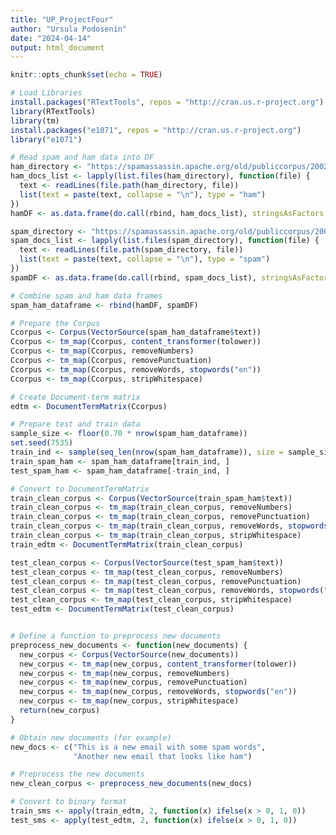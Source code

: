 ```yaml
---
title: "UP_ProjectFour"
author: "Ursula Podosenin"
date: "2024-04-14"
output: html_document
---
```


```r
knitr::opts_chunk$set(echo = TRUE)
```

```r
# Load Libraries
install.packages("RTextTools", repos = "http://cran.us.r-project.org")
library(RTextTools)
library(tm)
install.packages("e1071", repos = "http://cran.us.r-project.org")
library("e1071")

# Read spam and ham data into DF
ham_directory <- "https://spamassassin.apache.org/old/publiccorpus/20021010_easy_ham.tar.bz2"
ham_docs_list <- lapply(list.files(ham_directory), function(file) {
  text <- readLines(file.path(ham_directory, file))
  list(text = paste(text, collapse = "\n"), type = "ham")
})
hamDF <- as.data.frame(do.call(rbind, ham_docs_list), stringsAsFactors = FALSE)

spam_directory <- "https://spamassassin.apache.org/old/publiccorpus/20030228_spam.tar.bz2"
spam_docs_list <- lapply(list.files(spam_directory), function(file) {
  text <- readLines(file.path(spam_directory, file))
  list(text = paste(text, collapse = "\n"), type = "spam")
})
spamDF <- as.data.frame(do.call(rbind, spam_docs_list), stringsAsFactors = FALSE)

# Combine spam and ham data frames
spam_ham_dataframe <- rbind(hamDF, spamDF)

# Prepare the Corpus
Ccorpus <- Corpus(VectorSource(spam_ham_dataframe$text))
Ccorpus <- tm_map(Ccorpus, content_transformer(tolower))
Ccorpus <- tm_map(Ccorpus, removeNumbers)
Ccorpus <- tm_map(Ccorpus, removePunctuation)
Ccorpus <- tm_map(Ccorpus, removeWords, stopwords("en"))
Ccorpus <- tm_map(Ccorpus, stripWhitespace)

# Create Document-term matrix
edtm <- DocumentTermMatrix(Ccorpus)

# Prepare test and train data
sample_size <- floor(0.70 * nrow(spam_ham_dataframe))
set.seed(7535)
train_ind <- sample(seq_len(nrow(spam_ham_dataframe)), size = sample_size)
train_spam_ham <- spam_ham_dataframe[train_ind, ]
test_spam_ham <- spam_ham_dataframe[-train_ind, ]

# Convert to DocumentTermMatrix
train_clean_corpus <- Corpus(VectorSource(train_spam_ham$text))
train_clean_corpus <- tm_map(train_clean_corpus, removeNumbers)
train_clean_corpus <- tm_map(train_clean_corpus, removePunctuation)
train_clean_corpus <- tm_map(train_clean_corpus, removeWords, stopwords("en"))
train_clean_corpus <- tm_map(train_clean_corpus, stripWhitespace)
train_edtm <- DocumentTermMatrix(train_clean_corpus)

test_clean_corpus <- Corpus(VectorSource(test_spam_ham$text))
test_clean_corpus <- tm_map(test_clean_corpus, removeNumbers)
test_clean_corpus <- tm_map(test_clean_corpus, removePunctuation)
test_clean_corpus <- tm_map(test_clean_corpus, removeWords, stopwords("en"))
test_clean_corpus <- tm_map(test_clean_corpus, stripWhitespace)
test_edtm <- DocumentTermMatrix(test_clean_corpus)


# Define a function to preprocess new documents
preprocess_new_documents <- function(new_documents) {
  new_corpus <- Corpus(VectorSource(new_documents))
  new_corpus <- tm_map(new_corpus, content_transformer(tolower))
  new_corpus <- tm_map(new_corpus, removeNumbers)
  new_corpus <- tm_map(new_corpus, removePunctuation)
  new_corpus <- tm_map(new_corpus, removeWords, stopwords("en"))
  new_corpus <- tm_map(new_corpus, stripWhitespace)
  return(new_corpus)
}

# Obtain new documents (for example)
new_docs <- c("This is a new email with some spam words",
              "Another new email that looks like ham")

# Preprocess the new documents
new_clean_corpus <- preprocess_new_documents(new_docs)

# Convert to binary format
train_sms <- apply(train_edtm, 2, function(x) ifelse(x > 0, 1, 0))
test_sms <- apply(test_edtm, 2, function(x) ifelse(x > 0, 1, 0))


```


